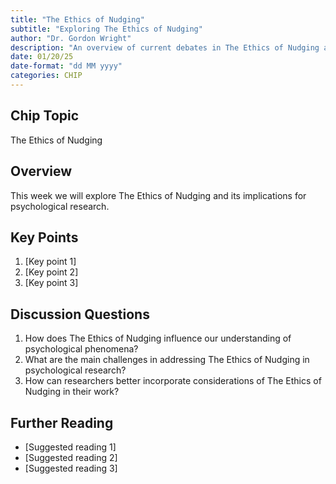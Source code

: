 ```yaml
---
title: "The Ethics of Nudging"
subtitle: "Exploring The Ethics of Nudging"
author: "Dr. Gordon Wright"
description: "An overview of current debates in The Ethics of Nudging as it relates to Psychology"
date: 01/20/25
date-format: "dd MM yyyy"
categories: CHIP
---
```

## Chip Topic
The Ethics of Nudging

## Overview
This week we will explore The Ethics of Nudging and its implications for psychological research.

## Key Points
1. [Key point 1]
2. [Key point 2]
3. [Key point 3]

## Discussion Questions
1. How does The Ethics of Nudging influence our understanding of psychological phenomena?
2. What are the main challenges in addressing The Ethics of Nudging in psychological research?
3. How can researchers better incorporate considerations of The Ethics of Nudging in their work?

## Further Reading
- [Suggested reading 1]
- [Suggested reading 2]
- [Suggested reading 3]
